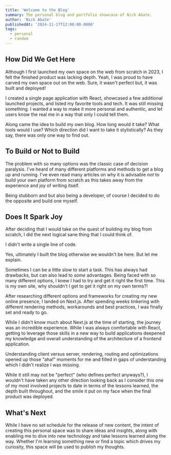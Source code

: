 ```yaml
---
title: 'Welcome to the Blog'
summary: The personal blog and portfolio showcase of Nick Abate. 
author: 'Nick Abate'
publishedAt: '2024-11-17T12:00:00-0000'
tags:
  - personal
  - random
---
```


## How Did We Get Here

Although I first launched my own space on the web from scratch in 2023, I felt the finished product was lacking depth. Yeah, I was proud to have carved my own space out on the web. Sure, it wasn't perfect but, it was built and deployed!

I created a single page application with React, showcased a few additional launched projects, and listed my favorite tools and tech. It was still missing something. I wanted a way to make it more personal and authentic, and let users know the real me in a way that only I could tell them.

Along came the idea to build my own blog. How long would it take? What tools would I use? Which direction did I want to take it stylistically? As they say, there was only one way to find out.

## To Build or Not to Build

The problem with so many options was the classic case of decision paralysis. I've heard of many different platforms and methods to get a blog up and running. I've even read many articles on why it is advisable _not_ to build your own platform from scratch as this takes away from the experience and joy of writing itself.

Being stubborn and but also being a developer, of course I decided to do the opposite and build one myself.

## Does It Spark Joy

After deciding that I would take on the quest of building my blog from scratch, I did the next logical sane thing that I could think of.

I didn't write a single line of code.

Yes, ultimately I built the blog otherwise we wouldn't be here. But let me explain.

Sometimes I can be a little slow to start a task. This has always had drawbacks, but can also lead to _some_ advantages. Being faced with so many different options, I knew I had to try and get it right the first time. This is my own site, why shouldn't I get to get it right on my own terms?! 

After researching different options and frameworks for creating my new online presence, I landed on Next.js. After spending weeks tinkering with different rendering methods, workarounds and best practices, I was finally set and ready to go. 

While I didn't know much about Next.js at the time of starting, the journey was an incredible experience. While I was always comfortable with React, getting to leverage those skills in a new way to build applications deepened my knowledge and overall understanding of the architecture of a frontend application. 

Understanding client versus server, rendering, routing and optimizations opened up those "aha!" moments for me and filled in gaps of understanding which I didn't realize I was missing. 

While it still may not be "perfect" (who defines perfect anyways?), I wouldn't have taken any other direction looking back as I consider this one of my most involved projects to date in terms of the lessons learned, the depth built throughout, and the smile it put on my face when the final product was deployed. 

## What's Next

While I have no set schedule for the release of new content, the intent of creating this personal space was to share ideas and insights, along with enabling me to dive into new technology and take lessons learned along the way. Whether I'm learning something new or find a topic which drives my curiosity, this space will be used to publish my thoughts.